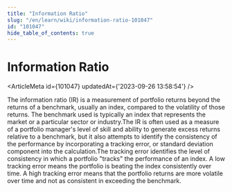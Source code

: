 ```yaml
---
title: "Information Ratio"
slug: "/en/learn/wiki/information-ratio-101047"
id: "101047"
hide_table_of_contents: true
---
```



# Information Ratio

<ArticleMeta id={101047} updatedAt={'2023-09-26 13:58:54'} />
<div className='border-solid border-b border-t-0 my-4 border-[var(--ifm-color-gray-300)]' />

The information ratio (IR) is a measurement of portfolio returns beyond the returns of a benchmark, usually an index, compared to the volatility of those returns. The benchmark used is typically an index that represents the market or a particular sector or industry.The IR is often used as a measure of a portfolio manager's level of skill and ability to generate excess returns relative to a benchmark, but it also attempts to identify the consistency of the performance by incorporating a tracking error, or standard deviation component into the calculation.The tracking error identifies the level of consistency in which a portfolio "tracks" the performance of an index. A low tracking error means the portfolio is beating the index consistently over time. A high tracking error means that the portfolio returns are more volatile over time and not as consistent in exceeding the benchmark.
